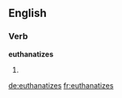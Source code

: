 ==English==

===Verb===
'''euthanatizes'''

# {{third-person singular of|euthanatize}}

[[de:euthanatizes]]
[[fr:euthanatizes]]